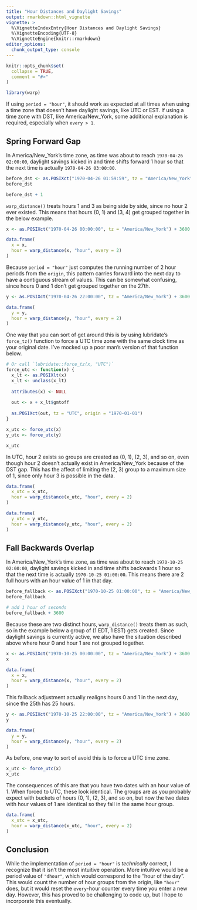 ```yaml
---
title: "Hour Distances and Daylight Savings"
output: rmarkdown::html_vignette
vignette: >
  %\VignetteIndexEntry{Hour Distances and Daylight Savings}
  %\VignetteEncoding{UTF-8}
  %\VignetteEngine{knitr::rmarkdown}
editor_options: 
  chunk_output_type: console
---
```


```r
knitr::opts_chunk$set(
  collapse = TRUE,
  comment = "#>"
)
```

```r
library(warp)
```

If using `period = "hour"`, it should work as expected at all times when using a time zone that doesn't have daylight savings, like UTC or EST. If using a time zone with DST, like America/New_York, some additional explanation is required, especially when `every > 1`.

## Spring Forward Gap

In America/New_York's time zone, as time was about to reach `1970-04-26 02:00:00`, daylight savings kicked in and time shifts forward 1 hour so that the next time is actually `1970-04-26 03:00:00`.

```r
before_dst <- as.POSIXct("1970-04-26 01:59:59", tz = "America/New_York")
before_dst

before_dst + 1
```

`warp_distance()` treats hours 1 and 3 as being side by side, since no hour 2 ever existed. This means that hours (0, 1) and (3, 4) get grouped together in the below example.

```r
x <- as.POSIXct("1970-04-26 00:00:00", tz = "America/New_York") + 3600 * 0:7

data.frame(
  x = x,
  hour = warp_distance(x, "hour", every = 2)
)
```

Because `period = "hour"` just computes the running number of 2 hour periods from the `origin`, this pattern carries forward into the next day to have a contiguous stream of values. This can be somewhat confusing, since hours 0 and 1 don't get grouped together on the 27th.

```r
y <- as.POSIXct("1970-04-26 22:00:00", tz = "America/New_York") + 3600 * 0:5

data.frame(
  y = y,
  hour = warp_distance(y, "hour", every = 2)
)
```

One way that you can sort of get around this is by using lubridate's `force_tz()` function to force a UTC time zone with the same clock time as your original date. I've mocked up a poor man's version of that function below.

```r
# Or call `lubridate::force_tz(x, "UTC")`
force_utc <- function(x) {
  x_lt <- as.POSIXlt(x)
  x_lt <- unclass(x_lt)
  
  attributes(x) <- NULL
  
  out <- x + x_lt$gmtoff
  
  as.POSIXct(out, tz = "UTC", origin = "1970-01-01")
}

x_utc <- force_utc(x)
y_utc <- force_utc(y)

x_utc
```

In UTC, hour 2 exists so groups are created as (0, 1), (2, 3), and so on, even though hour 2 doesn't actually exist in America/New_York because of the DST gap. This has the affect of limiting the (2, 3) group to a maximum size of 1, since only hour 3 is possible in the data.

```r
data.frame(
  x_utc = x_utc,
  hour = warp_distance(x_utc, "hour", every = 2)
)

data.frame(
  y_utc = y_utc,
  hour = warp_distance(y_utc, "hour", every = 2)
)
```

## Fall Backwards Overlap

In America/New_York's time zone, as time was about to reach `1970-10-25 02:00:00`, daylight savings kicked in and time shifts backwards 1 hour so that the next time is actually `1970-10-25 01:00:00`. This means there are 2 full hours with an hour value of 1 in that day.

```r
before_fallback <- as.POSIXct("1970-10-25 01:00:00", tz = "America/New_York")
before_fallback

# add 1 hour of seconds
before_fallback + 3600
```

Because these are two distinct hours, `warp_distance()` treats them as such, so in the example below a group of (1 EDT, 1 EST) gets created. Since daylight savings is currently active, we also have the situation described above where hour 0 and hour 1 are not grouped together.

```r
x <- as.POSIXct("1970-10-25 00:00:00", tz = "America/New_York") + 3600 * 0:7
x

data.frame(
  x = x,
  hour = warp_distance(x, "hour", every = 2)
)
```

This fallback adjustment actually realigns hours 0 and 1 in the next day, since the 25th has 25 hours.

```r
y <- as.POSIXct("1970-10-25 22:00:00", tz = "America/New_York") + 3600 * 0:5
y

data.frame(
  y = y,
  hour = warp_distance(y, "hour", every = 2)
)
```

As before, one way to sort of avoid this is to force a UTC time zone.

```r
x_utc <- force_utc(x)
x_utc
```

The consequences of this are that you have two dates with an hour value of 1. When forced to UTC, these look identical. The groups are as you probably expect with buckets of hours (0, 1), (2, 3), and so on, but now the two dates with hour values of 1 are identical so they fall in the same hour group.

```r
data.frame(
  x_utc = x_utc,
  hour = warp_distance(x_utc, "hour", every = 2)
)
```

## Conclusion

While the implementation of `period = "hour"` is _technically_ correct, I recognize that it isn't the most intuitive operation. More intuitive would be a period value of `"dhour"`, which would correspond to the "hour of the day". This would count the number of hour groups from the origin, like `"hour"` does, but it would reset the `every`-hour counter every time you enter a new day. However, this has proved to be challenging to code up, but I hope to incorporate this eventually.
